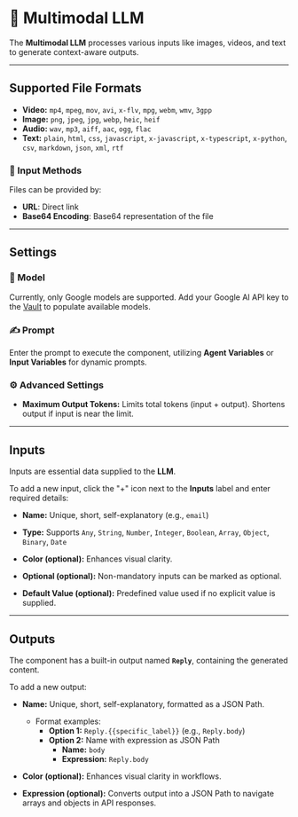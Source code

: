 # 🌟 Multimodal LLM

The **Multimodal LLM** processes various inputs like images, videos, and text to generate context-aware outputs.

---

## Supported File Formats

- **Video:** `mp4`, `mpeg`, `mov`, `avi`, `x-flv`, `mpg`, `webm`, `wmv`, `3gpp`
- **Image:** `png`, `jpeg`, `jpg`, `webp`, `heic`, `heif`
- **Audio:** `wav`, `mp3`, `aiff`, `aac`, `ogg`, `flac`
- **Text:** `plain`, `html`, `css`, `javascript`, `x-javascript`, `x-typescript`, `x-python`, `csv`, `markdown`, `json`, `xml`, `rtf`

### 🔗 Input Methods

Files can be provided by:
- **URL**: Direct link
- **Base64 Encoding**: Base64 representation of the file

---

## Settings

### 🧠 Model

Currently, only Google models are supported. Add your Google AI API key to the [Vault](core_concepts/keysManagement) to populate available models.

### ✍️ Prompt

Enter the prompt to execute the component, utilizing **Agent Variables** or **Input Variables** for dynamic prompts.

### ⚙️ Advanced Settings

- **Maximum Output Tokens:** Limits total tokens (input + output). Shortens output if input is near the limit.

---

## Inputs

Inputs are essential data supplied to the **LLM**.

To add a new input, click the "+" icon next to the **Inputs** label and enter required details:

- **Name:** Unique, short, self-explanatory (e.g., `email`)
- **Type:** Supports `Any`, `String`, `Number`, `Integer`, `Boolean`, `Array`, `Object`, `Binary`, `Date`

- **Color (optional):** Enhances visual clarity.
- **Optional (optional):** Non-mandatory inputs can be marked as optional.
- **Default Value (optional):** Predefined value used if no explicit value is supplied.

---

## Outputs

The component has a built-in output named **`Reply`**, containing the generated content.

To add a new output:

- **Name:** Unique, short, self-explanatory, formatted as a JSON Path. 
  - Format examples: 
    - **Option 1:** `Reply.{{specific_label}}` (e.g., `Reply.body`)
    - **Option 2:** Name with expression as JSON Path
      - **Name:** `body`
      - **Expression:** `Reply.body`

- **Color (optional):** Enhances visual clarity in workflows.
- **Expression (optional):** Converts output into a JSON Path to navigate arrays and objects in API responses.